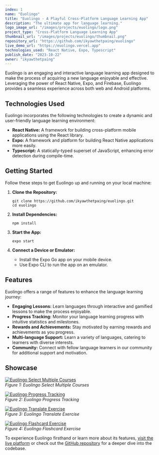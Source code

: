 ```yaml
---
index: 1
name: "Euolingo"
title: "Euolingo - A Playful Cross-Platform Language Learning App"
description: "The ultimate app for language learning."
logo_image_url: "/images/projects/euolingo/logo.png"
project_type: "Cross-Platform Language Learning App"
thumbnail_url: "/images/projects/euolingo/thumbnail.png"
repository_url: "https://github.com/ikyawthetpaing/euolingo"
live_demo_url: "https://euolingo.vercel.app"
technologies_used: "React Native, Expo, Typescript"
publish_date: "2023-10-22"
owner: "ikyawthetpaing"
---
```


Euolingo is an engaging and interactive language learning app designed to make the process of acquiring a new language enjoyable and effective. Leveraging the power of React Native, Expo, and Firebase, Euolingo provides a seamless experience across both web and Android platforms.

## Technologies Used

Euolingo incorporates the following technologies to create a dynamic and user-friendly language learning environment:

- **React Native:** A framework for building cross-platform mobile applications using the React library.
- **Expo:** A framework and platform for building React Native applications more easily.
- **Typescript:** A statically-typed superset of JavaScript, enhancing error detection during compile-time.

## Getting Started

Follow these steps to get Euolingo up and running on your local machine:

1. **Clone the Repository:**

   ```
   git clone https://github.com/ikyawthetpaing/euolingo.git
   cd euolingo
   ```

2. **Install Dependencies:**

   ```
   npm install
   ```

3. **Start the App:**

   ```
   expo start
   ```

4. **Connect a Device or Emulator:**
   - Install the Expo Go app on your mobile device.
   - Use Expo CLI to run the app on an emulator.

## Features

Euolingo offers a range of features to enhance the language learning journey:

- **Engaging Lessons:** Learn languages through interactive and gamified lessons to make the process enjoyable.
- **Progress Tracking:** Monitor your language learning progress with intuitive statistics and milestones.
- **Rewards and Achievements:** Stay motivated by earning rewards and achievements as you progress.
- **Multi-language Support:** Learn a variety of languages, catering to learners with diverse interests.
- **Community:** Connect with fellow language learners in our community for additional support and motivation.

## Showcase

[![Euolingo Select Multiple Courses](/images/projects/euolingo/showcase/select_multiple_course.png)](https://github.com/ikyawthetpaing/euolingo)  
_Figure 1: Euolingo Select Multiple Courses_

[![Euolingo Progress Tracking](/images/projects/euolingo/showcase/progress_tracking.png)](https://github.com/ikyawthetpaing/euolingo)  
_Figure 2: Euolingo Progress Tracking_

[![Euolingo Translate Exercise](/images/projects/euolingo/showcase/translate_exercise.png)](https://github.com/ikyawthetpaing/euolingo)  
_Figure 3: Euolingo Translate Exercise_

[![Euolingo Flashcard Exercise](/images/projects/euolingo/showcase/flashcard_exercise.png)](https://github.com/ikyawthetpaing/euolingo)  
_Figure 4: Euolingo Flashcard Exercise_

To experience Euolingo firsthand or learn more about its features, [visit the live platform](https://euolingo.vercel.app) or check out the [GitHub repository](https://github.com/ikyawthetpaing/euolingo) for a deeper dive into the codebase.
